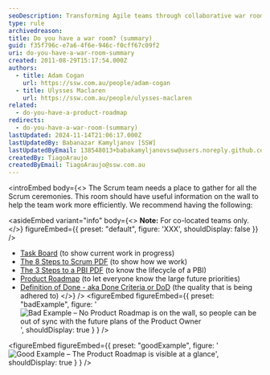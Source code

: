 ```yaml
---
seoDescription: Transforming Agile teams through collaborative war rooms, creating a centralized space for efficient work and seamless communication.
type: rule
archivedreason:
title: Do you have a war room? (summary)
guid: f35f796c-e7a6-4f6e-946c-f0cff67c09f2
uri: do-you-have-a-war-room-summary
created: 2011-08-29T15:17:54.000Z
authors:
  - title: Adam Cogan
    url: https://ssw.com.au/people/adam-cogan
  - title: Ulysses Maclaren
    url: https://ssw.com.au/people/ulysses-maclaren
related:
  - do-you-have-a-product-roadmap
redirects:
  - do-you-have-a-war-room-(summary)
lastUpdated: 2024-11-14T21:06:17.000Z
lastUpdatedBy: Babanazar Kamyljanov [SSW]
lastUpdatedByEmail: 138548013+babakamyljanovssw@users.noreply.github.com
createdBy: TiagoAraujo
createdByEmail: TiagoAraujo@ssw.com.au
---
```


<introEmbed
  body={<>
The Scrum team needs a place to gather for all the Scrum ceremonies. This room should have useful information on the wall to help the team work more efficiently. We recommend having the following:

<asideEmbed
  variant="info"
  body={<>
    **Note:** For co-located teams only.
  </>}
  figureEmbed={{
    preset: "default",
    figure: 'XXX',
    shouldDisplay: false
  }}
/>

* [Task Board](/the-war-room-does-your-development-room-have-an-electronic-task-board-physical-is-ok-too-for-small-co-located-teams) (to show current work in progress)
* [The 8 Steps to Scrum PDF](8StepstoScrum.pdf) (to show how we work)
* [The 3 Steps to a PBI PDF](3StepsToAPBI.pdf) (to know the lifecycle of a PBI)
* [Product Roadmap](/do-you-have-a-product-roadmap) (to let everyone know the large future priorities)
* [Definition of Done - aka Done Criteria or DoD](/definition-of-done) (the quality that is being adhered to)
  </>}
/>
<figureEmbed figureEmbed={{
  preset: "badExample",
  figure: '![Bad Example – No Product Roadmap is on the wall, so people can be out of sync with the future plans of the Product Owner](/uploads/rules/do-you-have-a-war-room-summary/war-room-bad-example.jpg)',
  shouldDisplay: true
} } />


<figureEmbed figureEmbed={{
  preset: "goodExample",
  figure: '![Good Example – The Product Roadmap is visible at a glance](/uploads/rules/do-you-have-a-war-room-summary/war-room-good-example.jpg)',
  shouldDisplay: true
} } />
